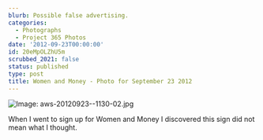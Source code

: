 ```yaml
---
blurb: Possible false advertising.
categories:
  - Photographs
  - Project 365 Photos
date: '2012-09-23T00:00:00'
id: 20eMpOLZhU5m
scrubbed_2021: false
status: published
type: post
title: Women and Money - Photo for September 23 2012
---
```


![Image: aws-20120923--1130-02.jpg](/aws-20120923--1130-02.jpg)

When I went to sign up for Women and Money I discovered this sign did not mean what I thought.

